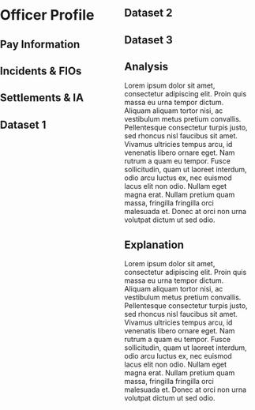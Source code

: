 
<div>
<head>
    <title>Boston Police Index</title>
    <link rel="icon" href="/favicon.ico" />
</head>

<style>
body{
    margin: 0;
    padding: 0;
}

#container{
    width: 100%;
    margin: 0 auto;
}

.leftcol{
    width: 50%;
    float: left;
}

.rightcol{
    width: 50%;
    float: left;
}
</style>

<body>
<div id="container">
<div class="leftcol">
    <h1 class="heading 1"> Officer Profile</h1>
        <h2 class="subheading 1"> Pay Information</h2>
            <PlaceholderTable json={data}/>
        <h2 class="subheading 2"> Incidents & FIOs</h2>
            <PlaceholderTable json={data}/>
        <h2 class="subheading 3"> Settlements & IA</h2>
            <PlaceholderTable json={data}/>
        <h2 class="subheading 4"> Dataset 1</h2>
            <PlaceholderTable json={data}/>
</div>

<div class="rightcol">
    <h1 class="heading 2"> </h1>
        <h2 class="subheading 5"> Dataset 2</h2>
            <PlaceholderTable json={data}/>
        <h2 class="subheading 6"> Dataset 3</h2>
            <PlaceholderTable json={data}/>
        <h2 class="subheading 7"> Analysis</h2>
            <p class="analysis paragraph"> Lorem ipsum dolor sit amet, consectetur adipiscing elit.
             Proin quis massa eu urna tempor dictum. Aliquam aliquam tortor nisi, ac vestibulum metus pretium convallis. 
             Pellentesque consectetur turpis justo, sed rhoncus nisl faucibus sit amet. Vivamus ultricies tempus arcu, 
             id venenatis libero ornare eget. Nam rutrum a quam eu tempor. Fusce sollicitudin, quam ut laoreet interdum,
             odio arcu luctus ex, nec euismod lacus elit non odio. Nullam eget magna erat. Nullam pretium
             quam massa, fringilla fringilla orci malesuada et. Donec at orci non urna volutpat dictum ut sed odio. </p>
        <h2 class="subheading 8"> Explanation</h2>
             <p class="explanation paragraph"> Lorem ipsum dolor sit amet, consectetur adipiscing elit.
              Proin quis massa eu urna tempor dictum. Aliquam aliquam tortor nisi, ac vestibulum metus pretium convallis. 
              Pellentesque consectetur turpis justo, sed rhoncus nisl faucibus sit amet. Vivamus ultricies tempus arcu, 
              id venenatis libero ornare eget. Nam rutrum a quam eu tempor. Fusce sollicitudin, quam ut laoreet interdum,
              odio arcu luctus ex, nec euismod lacus elit non odio. Nullam eget magna erat. Nullam pretium
              quam massa, fringilla fringilla orci malesuada et. Donec at orci non urna volutpat dictum ut sed odio. </p>
</div>

<Footer />
</body>
</div>